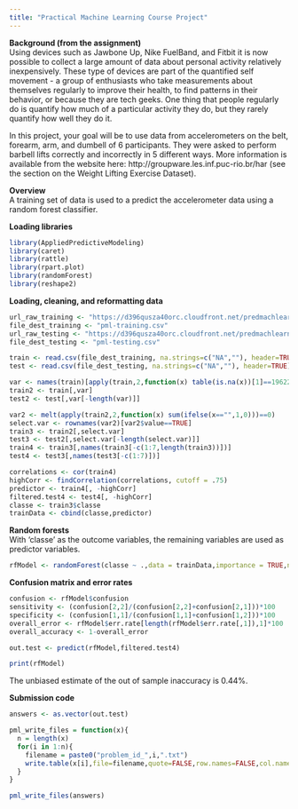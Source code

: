```yaml
---
title: "Practical Machine Learning Course Project"
---
```

**Background (from the assignment)**  
Using devices such as Jawbone Up, Nike FuelBand, and Fitbit it is now possible to collect a large amount of data about personal activity relatively inexpensively. These type of devices are part of the quantified self movement - a group of enthusiasts who take measurements about themselves regularly to improve their health, to find patterns in their behavior, or because they are tech geeks. One thing that people regularly do is quantify how much of a particular activity they do, but they rarely quantify how well they do it. 
 
In this project, your goal will be to use data from accelerometers on the belt, forearm, arm, and dumbell of 6 participants. They were asked to perform barbell lifts correctly and incorrectly in 5 different ways. More information is available from the website here: http://groupware.les.inf.puc-rio.br/har (see the section on the Weight Lifting Exercise Dataset). 
 
**Overview**  
A training set of data is used to a predict the accelerometer data using a random forest classifier.  
 
**Loading libraries**  
```r
library(AppliedPredictiveModeling)
library(caret)
library(rattle)
library(rpart.plot)
library(randomForest)
library(reshape2)
```
 
**Loading, cleaning, and reformatting data**  
```r
url_raw_training <- "https://d396qusza40orc.cloudfront.net/predmachlearn/pml-training.csv"
file_dest_training <- "pml-training.csv"
url_raw_testing <- "https://d396qusza40orc.cloudfront.net/predmachlearn/pml-testing.csv"
file_dest_testing <- "pml-testing.csv"

train <- read.csv(file_dest_training, na.strings=c("NA",""), header=TRUE)
test <- read.csv(file_dest_testing, na.strings=c("NA",""), header=TRUE)

var <- names(train)[apply(train,2,function(x) table(is.na(x))[1]==19622)]   
train2 <- train[,var]
test2 <- test[,var[-length(var)]]

var2 <- melt(apply(train2,2,function(x) sum(ifelse(x=="",1,0)))==0)
select.var <- rownames(var2)[var2$value==TRUE]
train3 <- train2[,select.var]
test3 <- test2[,select.var[-length(select.var)]]
train4 <- train3[,names(train3[-c(1:7,length(train3))])]
test4 <- test3[,names(test3[-c(1:7)])]

correlations <- cor(train4)
highCorr <- findCorrelation(correlations, cutoff = .75)
predictor <- train4[, -highCorr]
filtered.test4 <- test4[, -highCorr]
classe <- train3$classe
trainData <- cbind(classe,predictor)
```
  
**Random forests**  
With 'classe' as the outcome variables, the remaining variables are used as predictor variables.    
```r
rfModel <- randomForest(classe ~ .,data = trainData,importance = TRUE,ntrees = 10)
```

**Confusion matrix and error rates**  
```r
confusion <- rfModel$confusion
sensitivity <- (confusion[2,2]/(confusion[2,2]+confusion[2,1]))*100
specificity <- (confusion[1,1]/(confusion[1,1]+confusion[1,2]))*100
overall_error <- rfModel$err.rate[length(rfModel$err.rate[,1]),1]*100
overall_accuracy <- 1-overall_error

out.test <- predict(rfModel,filtered.test4)

print(rfModel)
```

The unbiased estimate of the out of sample inaccuracy is 0.44%. 


**Submission code**
```r
answers <- as.vector(out.test)

pml_write_files = function(x){
  n = length(x)
  for(i in 1:n){
    filename = paste0("problem_id_",i,".txt")
    write.table(x[i],file=filename,quote=FALSE,row.names=FALSE,col.names=FALSE)
  }
}

pml_write_files(answers)
```

